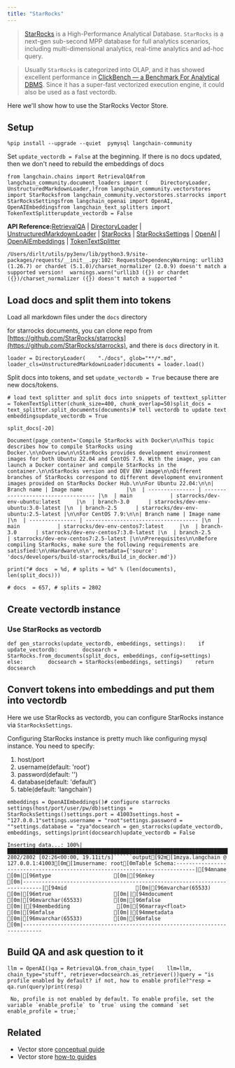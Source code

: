 ```yaml
---
title: "StarRocks"
---
```


> [StarRocks](https://www.starrocks.io/) is a High-Performance Analytical Database. `StarRocks` is a next-gen sub-second MPP database for full analytics scenarios, including multi-dimensional analytics, real-time analytics and ad-hoc query.

> Usually `StarRocks` is categorized into OLAP, and it has showed excellent performance in [ClickBench — a Benchmark For Analytical DBMS](https://benchmark.clickhouse.com/). Since it has a super-fast vectorized execution engine, it could also be used as a fast vectordb.

Here we'll show how to use the StarRocks Vector Store.

## Setup

```
%pip install --upgrade --quiet  pymysql langchain-community
```

Set `update_vectordb = False` at the beginning. If there is no docs updated, then we don't need to rebuild the embeddings of docs

```
from langchain.chains import RetrievalQAfrom langchain_community.document_loaders import (    DirectoryLoader,    UnstructuredMarkdownLoader,)from langchain_community.vectorstores import StarRocksfrom langchain_community.vectorstores.starrocks import StarRocksSettingsfrom langchain_openai import OpenAI, OpenAIEmbeddingsfrom langchain_text_splitters import TokenTextSplitterupdate_vectordb = False
```

**API Reference:**[RetrievalQA](https://python.langchain.com/api_reference/langchain/chains/langchain.chains.retrieval_qa.base.RetrievalQA.html) | [DirectoryLoader](https://python.langchain.com/api_reference/community/document_loaders/langchain_community.document_loaders.directory.DirectoryLoader.html) | [UnstructuredMarkdownLoader](https://python.langchain.com/api_reference/community/document_loaders/langchain_community.document_loaders.markdown.UnstructuredMarkdownLoader.html) | [StarRocks](https://python.langchain.com/api_reference/community/vectorstores/langchain_community.vectorstores.starrocks.StarRocks.html) | [StarRocksSettings](https://python.langchain.com/api_reference/community/vectorstores/langchain_community.vectorstores.starrocks.StarRocksSettings.html) | [OpenAI](https://python.langchain.com/api_reference/openai/llms/langchain_openai.llms.base.OpenAI.html) | [OpenAIEmbeddings](https://python.langchain.com/api_reference/openai/embeddings/langchain_openai.embeddings.base.OpenAIEmbeddings.html) | [TokenTextSplitter](https://python.langchain.com/api_reference/text_splitters/base/langchain_text_splitters.base.TokenTextSplitter.html)

```
/Users/dirlt/utils/py3env/lib/python3.9/site-packages/requests/__init__.py:102: RequestsDependencyWarning: urllib3 (1.26.7) or chardet (5.1.0)/charset_normalizer (2.0.9) doesn't match a supported version!  warnings.warn("urllib3 ({}) or chardet ({})/charset_normalizer ({}) doesn't match a supported "
```

## Load docs and split them into tokens

Load all markdown files under the `docs` directory

for starrocks documents, you can clone repo from [https://github.com/StarRocks/starrocks](https://github.com/StarRocks/starrocks), and there is `docs` directory in it.

```
loader = DirectoryLoader(    "./docs", glob="**/*.md", loader_cls=UnstructuredMarkdownLoader)documents = loader.load()
```

Split docs into tokens, and set `update_vectordb = True` because there are new docs/tokens.

```
# load text splitter and split docs into snippets of texttext_splitter = TokenTextSplitter(chunk_size=400, chunk_overlap=50)split_docs = text_splitter.split_documents(documents)# tell vectordb to update text embeddingsupdate_vectordb = True
```

```
split_docs[-20]
```

```
Document(page_content='Compile StarRocks with Docker\n\nThis topic describes how to compile StarRocks using Docker.\n\nOverview\n\nStarRocks provides development environment images for both Ubuntu 22.04 and CentOS 7.9. With the image, you can launch a Docker container and compile StarRocks in the container.\n\nStarRocks version and DEV ENV image\n\nDifferent branches of StarRocks correspond to different development environment images provided on StarRocks Docker Hub.\n\nFor Ubuntu 22.04:\n\n| Branch name | Image name              |\n  | --------------- | ----------------------------------- |\n  | main            | starrocks/dev-env-ubuntu:latest     |\n  | branch-3.0      | starrocks/dev-env-ubuntu:3.0-latest |\n  | branch-2.5      | starrocks/dev-env-ubuntu:2.5-latest |\n\nFor CentOS 7.9:\n\n| Branch name | Image name                       |\n  | --------------- | ------------------------------------ |\n  | main            | starrocks/dev-env-centos7:latest     |\n  | branch-3.0      | starrocks/dev-env-centos7:3.0-latest |\n  | branch-2.5      | starrocks/dev-env-centos7:2.5-latest |\n\nPrerequisites\n\nBefore compiling StarRocks, make sure the following requirements are satisfied:\n\nHardware\n\n', metadata={'source': 'docs/developers/build-starrocks/Build_in_docker.md'})
```

```
print("# docs  = %d, # splits = %d" % (len(documents), len(split_docs)))
```

```
# docs  = 657, # splits = 2802
```

## Create vectordb instance

### Use StarRocks as vectordb

```
def gen_starrocks(update_vectordb, embeddings, settings):    if update_vectordb:        docsearch = StarRocks.from_documents(split_docs, embeddings, config=settings)    else:        docsearch = StarRocks(embeddings, settings)    return docsearch
```

## Convert tokens into embeddings and put them into vectordb

Here we use StarRocks as vectordb, you can configure StarRocks instance via `StarRocksSettings`.

Configuring StarRocks instance is pretty much like configuring mysql instance. You need to specify:

1. host/port
2. username(default: 'root')
3. password(default: '')
4. database(default: 'default')
5. table(default: 'langchain')

```
embeddings = OpenAIEmbeddings()# configure starrocks settings(host/port/user/pw/db)settings = StarRocksSettings()settings.port = 41003settings.host = "127.0.0.1"settings.username = "root"settings.password = ""settings.database = "zya"docsearch = gen_starrocks(update_vectordb, embeddings, settings)print(docsearch)update_vectordb = False
```

```````
Inserting data...: 100%|████████████████████████████████████████████████████████████████████████████████████████████████████████████████████| 2802/2802 [02:26<00:00, 19.11it/s]``````output[92m[1mzya.langchain @ 127.0.0.1:41003[0m[1musername: root[0mTable Schema:----------------------------------------------------------------------------|[94mname                    [0m|[96mtype                    [0m|[96mkey                     [0m|----------------------------------------------------------------------------|[94mid                      [0m|[96mvarchar(65533)          [0m|[96mtrue                    [0m||[94mdocument                [0m|[96mvarchar(65533)          [0m|[96mfalse                   [0m||[94membedding               [0m|[96marray<float>            [0m|[96mfalse                   [0m||[94mmetadata                [0m|[96mvarchar(65533)          [0m|[96mfalse                   [0m|----------------------------------------------------------------------------
```````

## Build QA and ask question to it

```
llm = OpenAI()qa = RetrievalQA.from_chain_type(    llm=llm, chain_type="stuff", retriever=docsearch.as_retriever())query = "is profile enabled by default? if not, how to enable profile?"resp = qa.run(query)print(resp)
```

```
 No, profile is not enabled by default. To enable profile, set the variable `enable_profile` to `true` using the command `set enable_profile = true;`
```

## Related

* Vector store [conceptual guide](/oss/concepts/vectorstores)
* Vector store [how-to guides](/oss/how_to/#vector-stores)
